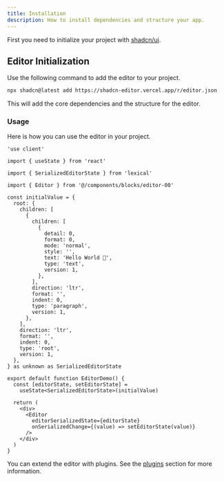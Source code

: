 ```yaml
---
title: Installation
description: How to install dependencies and structure your app.
---
```


First you need to initialize your project with [shadcn/ui](https://ui.shadcn.com/docs/installation).

## Editor Initialization

Use the following command to add the editor to your project.

```bash
npx shadcn@latest add https://shadcn-editor.vercel.app/r/editor.json
```

This will add the core dependencies and the structure for the editor.

### Usage

Here is how you can use the editor in your project.

```tsx
'use client'

import { useState } from 'react'

import { SerializedEditorState } from 'lexical'

import { Editor } from '@/components/blocks/editor-00'

const initialValue = {
  root: {
    children: [
      {
        children: [
          {
            detail: 0,
            format: 0,
            mode: 'normal',
            style: '',
            text: 'Hello World 🚀',
            type: 'text',
            version: 1,
          },
        ],
        direction: 'ltr',
        format: '',
        indent: 0,
        type: 'paragraph',
        version: 1,
      },
    ],
    direction: 'ltr',
    format: '',
    indent: 0,
    type: 'root',
    version: 1,
  },
} as unknown as SerializedEditorState

export default function EditorDemo() {
  const [editorState, setEditorState] =
    useState<SerializedEditorState>(initialValue)

  return (
    <div>
      <Editor
        editorSerializedState={editorState}
        onSerializedChange={(value) => setEditorState(value)}
      />
    </div>
  )
}
```

You can extend the editor with plugins. See the [plugins](/docs/plugins) section for more information.
